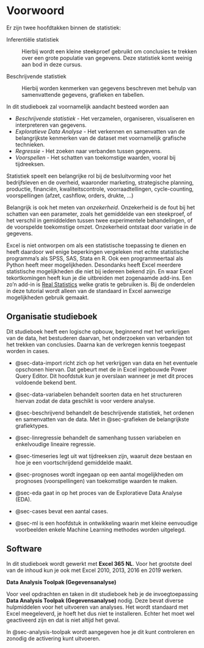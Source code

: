 # Voorwoord {#sec-voorwoord .unnumbered}

Er zijn twee hoofdtakken binnen de statistiek:

Inferentiële statistiek

:   Hierbij wordt een kleine steekproef gebruikt om conclusies te trekken over een grote populatie van gegevens. Deze statistiek komt weinig aan bod in deze cursus.

Beschrijvende statistiek

:   Hierbij worden kenmerken van gegevens beschreven met behulp van samenvattende gegevens, grafieken en tabellen.

In dit studieboek zal voornamelijk aandacht besteed worden aan

-   *Beschrijvende statistiek* - Het verzamelen, organiseren, visualiseren en interpreteren van gegevens.
-   *Exploratieve Data Analyse* - Het verkennen en samenvatten van de belangrijkste kenmerken van de dataset met voornamelijk grafische technieken.
-   *Regressie* - Het zoeken naar verbanden tussen gegevens.
-   *Voorspellen* - Het schatten van toekomstige waarden, vooral bij tijdreeksen.

Statistiek speelt een belangrijke rol bij de besluitvorming voor het bedrijfsleven en de overheid, waaronder marketing, strategische planning, productie, financiën, kwaliteitscontrole, voorraadtellingen, cycle-counting, voorspellingen (afzet, cashflow, orders, drukte, ...)

Belangrijk is ook het meten van *onzekerheid*. Onzekerheid is de fout bij het schatten van een parameter, zoals het gemiddelde van een steekproef, of het verschil in gemiddelden tussen twee experimentele behandelingen, of de voorspelde toekomstige omzet. Onzekerheid ontstaat door variatie in de gegevens.

Excel is niet ontworpen om als een statistische toepassing te dienen en heeft daardoor wel enige beperkingen vergeleken met echte statistische programma's als SPSS, SAS, Stata en R. Ook een programmeertaal als Python heeft meer mogelijkheden. Desondanks heeft Excel meerdere statistische mogelijkheden die niet bij iedereen bekend zijn. En waar Excel tekortkomingen heeft kun je die uitbreiden met zogenaamde add-ins. Een zo'n add-in is [Real Statistics](http://www.real-statistics.com/) welke gratis te gebruiken is. Bij de onderdelen in deze tutorial wordt alleen van de standaard in Excel aanwezige mogelijkheden gebruik gemaakt.

## Organisatie studieboek {.unnumbered}

Dit studieboek heeft een logische opbouw, beginnend met het verkrijgen van de data, het bestuderen daarvan, het onderzoeken van verbanden tot het trekken van conclusies. Daarna kan de verkregen kennis toegepast worden in cases.

-   @sec-data-import richt zich op het verkrijgen van data en het eventuele opschonen hiervan. Dat gebeurt met de in Excel ingebouwde Power Query Editor. Dit hoofdstuk kun je overslaan wanneer je met dit proces voldoende bekend bent.

-   @sec-data-variabelen behandelt soorten data en het structureren hiervan zodat de data geschikt is voor verdere analyse.

-   @sec-beschrijvend behandelt de beschrijvende statistiek, het ordenen en samenvatten van de data. Met in @sec-grafieken de belangrijkste grafiektypes.

-   @sec-linregressie behandelt de samenhang tussen variabelen en enkelvoudige lineaire regressie.

-   @sec-timeseries legt uit wat tijdreeksen zijn, waaruit deze bestaan en hoe je een voortschrijdend gemiddelde maakt.

-   @sec-prognoses wordt ingegaan op een aantal mogelijkheden om prognoses (voorspellingen) van toekomstige waarden te maken.

-   @sec-eda gaat in op het proces van de Exploratieve Data Analyse (EDA).

-   @sec-cases bevat een aantal cases.

-   @sec-ml is een hoofdstuk in ontwikkeling waarin met kleine eenvoudige voorbeelden enkele Machine Learning methodes worden uitgelegd.

## Software {.unnumbered}

In dit studieboek wordt gewerkt met **Excel 365 NL**. Voor het grootste deel van de inhoud kun je ook met Excel 2010, 2013, 2016 en 2019 werken.

::: callout-important
**Data Analysis Toolpak (Gegevensanalyse)**

Voor veel opdrachten en taken in dit studieboek heb je de invoegtoepassing **Data Analysis Toolpak (Gegevensanalyse)** nodig. Deze bevat diverse hulpmiddelen voor het uitvoeren van analyses. Het wordt standaard met Excel meegeleverd, je hoeft het dus niet te installeren. Echter het moet wel geactiveerd zijn en dat is niet altijd het geval.

In @sec-analysis-toolpak wordt aangegeven hoe je dit kunt controleren en zonodig de activering kunt uitvoeren.
:::
